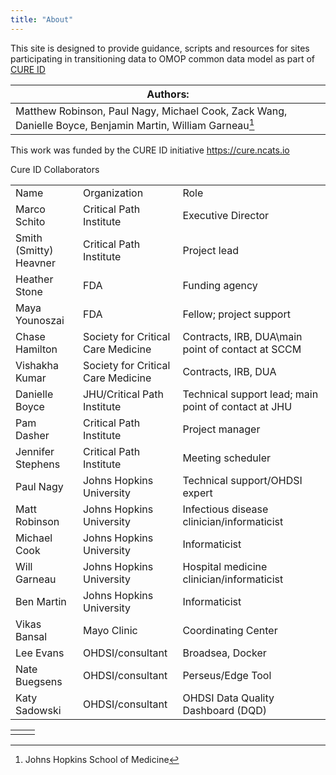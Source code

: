 ```yaml
---
title: "About"
---
```


This site is designed to provide guidance, scripts and resources for sites participating in transitioning data to OMOP common data model as part of [CURE ID](https://cure.ncats.io/home)

| Authors:                                                                                                   |
|------------------------------------------------------------------------------------------------------------|
| Matthew Robinson, Paul Nagy, Michael Cook, Zack Wang, Danielle Boyce, Benjamin Martin, William Garneau[^1] |

[^1]: Johns Hopkins School of Medicine

This work was funded by the CURE ID initiative <https://cure.ncats.io>

Cure ID Collaborators  

|                         |                                     |                                                      |
|-------------------------|-------------------------------------|------------------------------------------------------|
| Name                    | Organization                        | Role                                                 |
| Marco Schito            | Critical Path Institute             | Executive Director                                   |
| Smith (Smitty) Heavner  | Critical Path Institute             | Project lead                                         |
| Heather Stone           | FDA                                 | Funding agency                                       |
| Maya Younoszai          | FDA                                 | Fellow; project support                              |
| Chase Hamilton          | Society for Critical Care Medicine  | Contracts, IRB, DUA\\main point of contact at SCCM   |
| Vishakha Kumar          | Society for Critical Care Medicine  | Contracts, IRB, DUA                                  |
| Danielle Boyce          | JHU/Critical Path Institute         | Technical support lead; main point of contact at JHU |
| Pam Dasher              | Critical Path Institute             | Project manager                                      |
| Jennifer Stephens       | Critical Path Institute             | Meeting scheduler                                    |
| Paul Nagy               | Johns Hopkins University            | Technical support/OHDSI expert                       |
| Matt Robinson           | Johns Hopkins University            | Infectious disease clinician/informaticist           |
| Michael Cook            | Johns Hopkins University            | Informaticist                                        |
| Will Garneau            | Johns Hopkins University            | Hospital medicine clinician/informaticist            |
| Ben Martin              | Johns Hopkins University            | Informaticist                                        |
| Vikas Bansal            | Mayo Clinic                         | Coordinating Center                                  |
| Lee Evans               | OHDSI/consultant                    | Broadsea, Docker                                     |
| Nate Buegsens           | OHDSI/consultant                    | Perseus/Edge Tool                                    |
| Katy Sadowski           | OHDSI/consultant                    | OHDSI Data Quality Dashboard (DQD)                   |

|                                                                               |                                                       |
|-------------------------------------------------------------------------------|-------------------------------------------------------|
|  |  |

